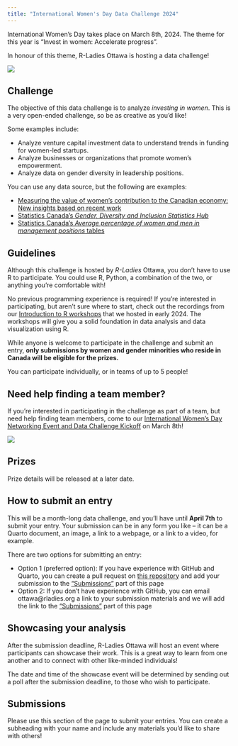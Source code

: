 ```yaml
---
title: "International Women's Day Data Challenge 2024"
---
```


International Women's Day takes place on March 8th, 2024. The theme for this year is "Invest in women: Accelerate progress".

In honour of this theme, R-Ladies Ottawa is hosting a data challenge!

![](images/data_challenge_2024.svg)

## Challenge

The objective of this data challenge is to analyze *investing in women*. This is a very open-ended challenge, so be as creative as you'd like!

Some examples include:

* Analyze venture capital investment data to understand trends in funding for women-led startups.
* Analyze businesses or organizations that promote women's empowerment.
* Analyze data on gender diversity in leadership positions.

You can use any data source, but the following are examples:

* [Measuring the value of women's contribution to the Canadian economy: New insights based on recent work](https://www150.statcan.gc.ca/n1/pub/36-28-0001/2023002/article/00001-eng.htm)
* [Statistics Canada's *Gender, Diversity and Inclusion Statistics Hub*](https://www.statcan.gc.ca/en/topics-start/gender_diversity_and_inclusion)
* [Statistics Canada's *Average percentage of women and men in management positions* tables](https://www150.statcan.gc.ca/t1/tbl1/en/tv.action?pid=3310066001)

## Guidelines

Although this challenge is hosted by *R-Ladies* Ottawa, you don't have to use R to participate. You could use R, Python, a combination of the two, or anything you're comfortable with! 

No previous programming experience is required! If you're interested in participating, but aren't sure where to start, check out the recordings from our [Introduction to R workshops](https://rladies-ottawa.gitub.io/events/2024/intro_to_r.html) that we hosted in early 2024. The workshops will give you a solid foundation in data analysis and data visualization using R.

While anyone is welcome to participate in the challenge and submit an entry, **only submissions by women and gender minorities who reside in Canada will be eligible for the prizes.**

You can participate individually, or in teams of up to 5 people!

## Need help finding a team member?

If you're interested in participating in the challenge as part of a team, but need help finding team members, come to our [International Women's Day Networking Event and Data Challenge Kickoff](https://www.meetup.com/rladies-ottawa/events/299173960/) on March 8th!

![](images/iwd_2024.svg)

## Prizes

Prize details will be released at a later date.

## How to submit an entry

This will be a month-long data challenge, and you'll have until **April 7th** to submit your entry. Your submission can be in any form you like -- it can be a Quarto document, an image, a link to a webpage, or a link to a video, for example.

There are two options for submitting an entry: 

* Option 1 (preferred option): If you have experience with GitHub and Quarto, you can create a pull request on [this repository](https://github.com/RLadies-Ottawa/rladies-ottawa.github.io) and add your submission to the ["Submissions"](iwd.qmd#submissions) part of this page
* Option 2: If you don't have experience with GitHub, you can email ottawa@rladies.org a link to your submission materials and we will add the link to the ["Submissions"](iwd.qmd#submissions) part of this page

## Showcasing your analysis

After the submission deadline, R-Ladies Ottawa will host an event where participants can showcase their work. This is a great way to learn from one another and to connect with other like-minded individuals!

The date and time of the showcase event will be determined by sending out a poll after the submission deadline, to those who wish to participate.

## Submissions

Please use this section of the page to submit your entries. You can create a subheading with your name and include any materials you'd like to share with others!